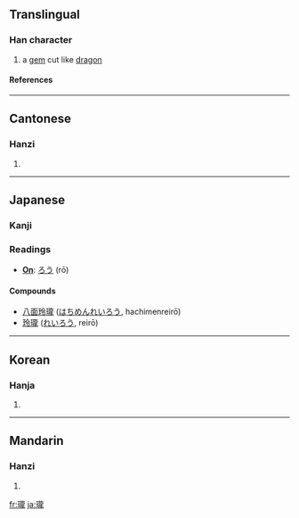 {{see|珑}}

==Translingual==
===Han character===
{{Han char|rn=96|rad=玉|as=16|sn=20|four=1111<sub>1</sub>|canj=一土卜月心 (MGYBP)}}
# a [[gem]] cut like [[dragon]]
====References====
{{Han ref|kx=0745.110|dkj=21340|dj=1153.220|hdz=21145.210|uh=74CF|ud=29903|bh=C46E|bd=50286}}

----
==Cantonese==
===Hanzi===
{{yue-hanzi|jyut=|y=lung4}}
# {{defn|Cantonese}}

----
==Japanese==
===Kanji===
===Readings===
* '''[[On]]''': [[ろう]] (rō)
====Compounds====
*[[八面玲瓏]] ([[はちめんれいろう]], hachimenreirō)
*[[玲瓏]] ([[れいろう]], reirō)
----
==Korean==
===Hanja===
{{ko-hanja|hangeul=[[룡]]>[[용]]|eumhun=|rv=ryong>yong|mr=ryong>yong|y=lyong>yong}}
# {{defn|Korean}}

----
==Mandarin==
===Hanzi===
{{cmn-hanzi|sim=珑|pin=[[lóng]] (long2)|wg=lung<sup>2</sup>}}
# {{defn|Mandarin}}

[[fr:瓏]]
[[ja:瓏]]